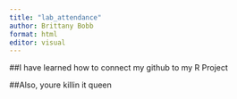 ```yaml
---
title: "lab_attendance"
author: Brittany Bobb
format: html
editor: visual
---
```


##I have learned how to connect my github to my R Project

##Also, youre killin it queen
